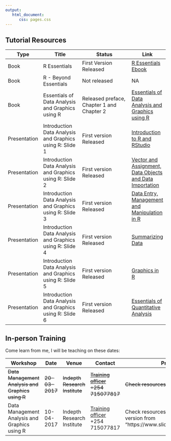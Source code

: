 ```yaml
---
output: 
   html_document:
      css: pages.css
---
```


## Tutorial Resources

Type  |  Title |  Status   |  Link
------|--------|-----------|-------
Book  | R Essentials | First Version Released | [R Essentials Ebook](../R_Essentials/index.html)
Book  |  R - Beyond Essentials | Not released | NA
Book  | Essentials of Data Analysis and Graphics using R | Released preface, Chapter 1 and Chapter 2|  [Essentials of Data Analysis and Graphics using R](../Data_Analysis/index.html)
Presentation | Introduction Data Analysis and Graphics using R: Slide 1 | First version Released |[Introduction to R and RStudio](../Slides/r-training.html)
Presentation | Introduction Data Analysis and Graphics using R: Slide 2 | First version Released |[Vector and Assignment, Data Objects and Data Importation](../Slides/r-training2.html)
Presentation | Introduction Data Analysis and Graphics using R: Slide 3 | First version Released |[Data Entry, Management and Manipulation in R](../Slides/r-training3.html)
Presentation | Introduction Data Analysis and Graphics using R: Slide 4 | First version Released |[Summarizing Data](../Slides/r-training4.html)
Presentation | Introduction Data Analysis and Graphics using R: Slide 5 | First version Released |[Graphics in R](../Slides/r-training5.html)
Presentation | Introduction Data Analysis and Graphics using R: Slide 6 | First version Released |[Essentials of Quantitative Analysis](../Slides/r-training6.html)

## In-person Training 

Come learn from me, I will be teaching on these dates:

Workshop    | Date  | Venue   | Contact   |  Presentations
------------|-------|---------|-----------|-----------------
~~Data Management Analysis and Graphics using R~~ | ~~20-03-2017~~ | ~~Indepth Research Institute~~ | ~~[Training officer](mailto:outreach@indepthresearch.org) +254 715077817~~ | ~~Check resources above~~
Data Management Analysis and Graphics using R | 10-04-2017 | Indepth Research Institute | [Training officer](mailto:outreach@indepthresearch.org) +254 715077817 | Check resources above or download PDF version from "https://www.slideshare.net/HellenGakuruh"
